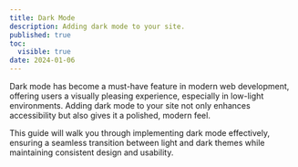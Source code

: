 ```yaml
---
title: Dark Mode
description: Adding dark mode to your site.
published: true
toc:
  visible: true
date: 2024-01-06
---
```


Dark mode has become a must-have feature in modern web development, offering users a visually pleasing experience, especially in low-light environments. Adding dark mode to your site not only enhances accessibility but also gives it a polished, modern feel.

This guide will walk you through implementing dark mode effectively, ensuring a seamless transition between light and dark themes while maintaining consistent design and usability.
